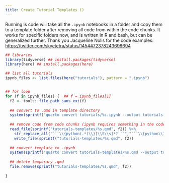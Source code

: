 ```yaml
---
title: Create Tutorial Templates ()
---
```


Running is code will take all the `.ipynb` notebooks in a folder and copy them to a template folder after removing all code from within the code chunks. It works for specific folders now, and is written in R and bash, but can be generalized further. Thank you Jacqueline Nolis for the code examples: <https://twitter.com/skyetetra/status/1454472378243698694>


```r
## libraries
library(tidyverse) ## install.packages(tidyverse)
library(here) ## install.packages(here)

## list all tutorials
ipynb_files <- list.files(here("tutorials"), pattern = ".ipynb")


## for loop
for (f in ipynb_files) {  ## f = ipynb_files[1]
  f2 <- tools::file_path_sans_ext(f)
  
  ## convert to .qmd in template directory
  system(sprintf("quarto convert tutorials/%s.ipynb --output tutorials-templates/%s.qmd", f2, f2))
  
  ## remove code from code chunks (ipynb requires something in the code chunk, so here it's #)), overwrite the .qmd
  read_file(sprintf("tutorials-templates/%s.qmd", f2)) %>%
    str_replace_all("```\\{python(.*)\\}[\\S\\s]*?```","```\\{python\\1\\}\n#\n\n```") %>%
    write_file(sprintf("tutorials-templates/%s.qmd", f2))
  
  ## convert template to .ipynb
  system(sprintf("quarto convert tutorials-templates/%s.qmd --output tutorials-templates/%s.ipynb", f2, f2))
  
  ## delete temporary .qmd
  file.remove(sprintf("tutorials-templates/%s.qmd", f2))
  
}


```

